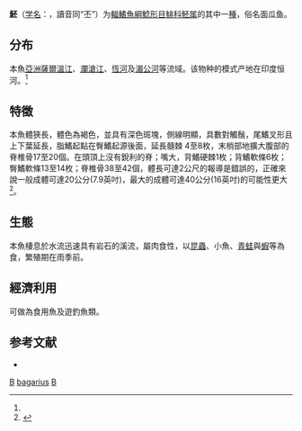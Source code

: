 {{Speciesbox
| taxon = Bagarius bagarius
| status = NT
| status_system = IUCN3.1
| image = Preserved specimens - Kunming Natural History Museum of Zoology - DSC02402.JPG| image_caption=[[昆明動物博物館|昆明動物博物館]]所藏標本 
| binomial_authority = Hamilton, 1822<ref name='id6631'>{{cite web| url =http://www.bioinfo.cn/db05/BjdwSpecies.php?action=view&id=6631| title =魾| work =中国动物物种编目数据库| publisher =中国科学院微生物研究所| author =中国科学院动物研究所| accessdate =2009-04-11| deadurl =yes| archiveurl =https://web.archive.org/web/20160305025638/http://www.bioinfo.cn/db05/BjdwSpecies.php?action=view&id=6631| archivedate =2016-03-05}}</ref>
| synonyms = *''Bagarius buchanani''<br /><small>Bleeker, 1854</small>
*''Pachypterus luridus''<br /><small>Swainson, 1839</small>
*''Pimelodus bagarius''<br /><small>Hamilton, 1822</small>
*''Pimelodus carnaticus''<br /><small>Jerdon, 1849</small>
}}

'''魾'''（[[学名|学名]]：{{lang|la|''Bagarius bagarius''}}，讀音同“丕”）为[[輻鰭魚綱|輻鰭魚綱]][[鯰形目|鯰形目]][[鮡科|鮡科]][[魾属|魾属]]的其中一[[種|種]]，俗名面瓜鱼。

==分布==
本魚[[亞洲|亞洲]][[薩爾溫江|薩爾溫江]]、[[瀾滄江|瀾滄江]]、[[恆河|恆河]]及[[湄公河|湄公河]]等流域。该物种的模式产地在印度恒河。<ref name='id6631'/>

==特徵==
本魚體狹長，體色為褐色，並具有深色斑塊，側線明顯，具數對觸鬚，尾鰭叉形且上下葉延長，脂鰭起點在臀鰭起源後面，延長髓棘 4至8枚，末梢部地擴大腹部的脊椎骨17至20個。在頭頂上沒有銳利的脊；嘴大，背鰭硬棘1枚；背鰭軟條6枚；臀鰭軟條13至14枚；脊椎骨38至42個，體長可達2公尺的報導是錯誤的，正確來說一般成體可達20公分(7.9英吋)，最大的成體可達40公分(16英吋)的可能性更大<ref>{{Cite web |url=https://www.practicalfishkeeping.co.uk/features/articles/dwarf-goonch-catfish-bagarius-bagarius |title=魾(Bagarius bagarius)尺寸的正確性 |access-date=2018-12-15 |archive-date=2019-04-02 |archive-url=https://web.archive.org/web/20190402154934/https://www.practicalfishkeeping.co.uk/features/articles/dwarf-goonch-catfish-bagarius-bagarius |dead-url=no }}</ref>。

==生態==
本魚棲息於水流迅速具有岩石的溪流，屬肉食性，以[[昆蟲|昆蟲]]、小魚、[[青蛙|青蛙]]與[[蝦|蝦]]等為食，繁殖期在雨季前。

==經濟利用==
可做為食用魚及遊釣魚類。

== 参考文献 ==
{{reflist}}
*{{FishBase_species|genus=Bagarius|species=bagarius|year=2011|month=12}}
{{Taxonbar}}
[[Category:食用魚|B]]
[[Category:魾屬|bagarius]]
[[Category:1822年描述的魚類|B]]